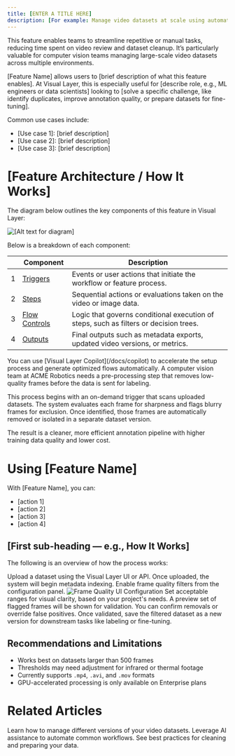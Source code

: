 ```yaml
---
title: [ENTER A TITLE HERE]
description: [For example: Manage video datasets at scale using automated workflows.]
---
```


<Card title="How this Helps" icon="lightbulb">
    This feature enables teams to streamline repetitive or manual tasks, reducing time spent on video review and dataset cleanup. It’s particularly valuable for computer vision teams managing large-scale video datasets across multiple environments.
</Card>

[Feature Name] allows users to [brief description of what this feature enables]. At Visual Layer, this is especially useful for [describe role, e.g., ML engineers or data scientists] looking to [solve a specific challenge, like identify duplicates, improve annotation quality, or prepare datasets for fine-tuning].

Common use cases include:
- [Use case 1]: [brief description]
- [Use case 2]: [brief description]
- [Use case 3]: [brief description]

# [Feature Architecture / How It Works]

The diagram below outlines the key components of this feature in Visual Layer:

<Frame>
  <img src="/img/[relevant-diagram].png" alt="[Alt text for diagram]" />
</Frame>

Below is a breakdown of each component:

<div className="integrations-table">

|   | Component     | Description |
|---|---------------|-------------|
| 1 | [Triggers](/docs/[path-to-trigger-doc]) | Events or user actions that initiate the workflow or feature process. |
| 2 | [Steps](/docs/[path-to-steps]) | Sequential actions or evaluations taken on the video or image data. |
| 3 | [Flow Controls](/docs/[path-to-flow-controls]) | Logic that governs conditional execution of steps, such as filters or decision trees. |
| 4 | [Outputs](/docs/[path-to-outputs]) | Final outputs such as metadata exports, updated video versions, or metrics. |

</div>

<Tip>
You can use [Visual Layer Copilot](/docs/copilot) to accelerate the setup process and generate optimized flows automatically.
</Tip>

<Accordion title="Example I: Auto-Remove Blurry Frames Before Annotation" icon="memo-circle-info" iconType="solid" size={30}>
A computer vision team at ACME Robotics needs a pre-processing step that removes low-quality frames before the data is sent for labeling.

This process begins with an on-demand trigger that scans uploaded datasets. The system evaluates each frame for sharpness and flags blurry frames for exclusion. Once identified, those frames are automatically removed or isolated in a separate dataset version.

The result is a cleaner, more efficient annotation pipeline with higher training data quality and lower cost.
</Accordion>

# Using [Feature Name]

With [Feature Name], you can:

- [action 1]
- [action 2]
- [action 3]
- [action 4]

## [First sub-heading — e.g., How It Works]

The following is an overview of how the process works:

<Steps>

<Step title="Upload your video dataset">
Upload a dataset using the Visual Layer UI or API. Once uploaded, the system will begin metadata indexing.

</Step>

<Step title="Enable frame quality checks">
Enable frame quality filters from the configuration panel.

<Frame>
  <img src="/img/frame-quality-ui.png" alt="Frame Quality UI Configuration" />
</Frame>

</Step>

<Step title="Define thresholds for blur detection">
Set acceptable ranges for visual clarity, based on your project's needs.

</Step>

<Step title="Review flagged frames">
A preview set of flagged frames will be shown for validation. You can confirm removals or override false positives.

</Step>

<Step title="Commit clean dataset version">
Once validated, save the filtered dataset as a new version for downstream tasks like labeling or fine-tuning.

</Step>

</Steps>

## Recommendations and Limitations

- Works best on datasets larger than 500 frames
- Thresholds may need adjustment for infrared or thermal footage
- Currently supports `.mp4`, `.avi`, and `.mov` formats
- GPU-accelerated processing is only available on Enterprise plans

# Related Articles

<CardGroup cols={3}>
  <Card title="Working with Dataset Versions" icon="layers" href="/docs/datasets/versions">
    Learn how to manage different versions of your video datasets.
  </Card>
  <Card title="Using Visual Layer Copilot" icon="bot" href="/docs/copilot">
    Leverage AI assistance to automate common workflows.
  </Card>
  <Card title="Preprocessing Before Labeling" icon="magic-wand" href="/docs/preprocessing">
    See best practices for cleaning and preparing your data.
  </Card>
</CardGroup>
